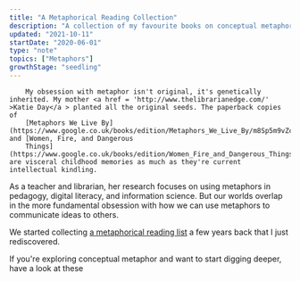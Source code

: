 ```yaml
---
title: "A Metaphorical Reading Collection"
description: "A collection of my favourite books on conceptual metaphor theory"
updated: "2021-10-11"
startDate: "2020-06-01"
type: "note"
topics: ["Metaphors"]
growthStage: "seedling"
---
```


<IntroParagraph >

		My obsession with metaphor isn't original, it's genetically inherited. My mother <a href = 'http://www.thelibrarianedge.com/' >Katie Day</a > planted all the original seeds. The paperback copies of
		[Metaphors We Live By](https://www.google.co.uk/books/edition/Metaphors_We_Live_By/m8Sp5m9vZcwC) and [Women, Fire, and Dangerous
		Things](https://www.google.co.uk/books/edition/Women_Fire_and_Dangerous_Things/CfCnzSF9de8C) are visceral childhood memories as much as they're current intellectual kindling.

</IntroParagraph >

As a teacher and librarian, her research focuses on using metaphors in pedagogy, digital literacy, and information science. But our worlds overlap in the more fundamental obsession with how we can use metaphors to communicate ideas to others.

We started collecting <a href="https://www.librarything.com/list/20481/all/Metaphors-etc">a metaphorical reading list</a> a few years back that I just rediscovered.

If you're exploring conceptual metaphor and want to start digging deeper, have a look at these

<ResourceBook
		url = "https://www.librarything.com/work/63333"
		title = "Metaphors We Live By"
		author = "George Lakoff & Mark Johnson"
		image = "/images/books/mwlb.jpg"
		small
/>

<ResourceBook
		url = "https://www.librarything.com/work/45956"
		title = "Philosophy in the Flesh"
		author = "George Lakoff & Mark Johnson"
		image = "/images/books/flesh.jpeg"
		small
/>

<ResourceBook
		url = "https://www.librarything.com/work/249581"
		title = "The Way We Think"
		author = "Gilles Fauconnier & Mark Turner"
		image = "/images/books/waywethink.jpeg"
		small
/>

<ResourceBook
		url = "https://www.librarything.com/work/63555"
		title = "Women, Fire, and Dangerous Things: What Categories Reveal About the Mind"
		author = "George Lakoff"
		image = "/images/books/womenfire.jpeg"
		small
/>

<ResourceBook
		url = "https://www.librarything.com/work/9544846"
		title = "Surfaces and Essences: Analogy as the Fuel and Fire of Thinking"
		author = "Douglas Hofstadter & Emmanuel Sander"
		image = "/images/books/surfaces.jpeg"
		small
/>

<ResourceBook
		url = "https://www.librarything.com/work/10674534"
		title = "I Is an Other"
		author = "James Geary"
		image = "/images/books/iother.jpeg"
		small
/>
